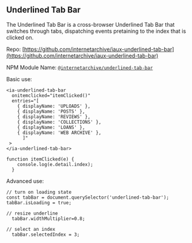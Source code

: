 <Meta title="Demos/UnderlinedTabBar/Overview" />

## Underlined Tab Bar

The Underlined Tab Bar is a cross-browser Underlined Tab Bar that switches through tabs, dispatching events pretaining to the index that is clicked on.

Repo: [https://github.com/internetarchive/iaux-underlined-tab-bar](https://github.com/internetarchive/iaux-underlined-tab-bar)

NPM Module Name: [`@internetarchive/underlined-tab-bar`](https://www.npmjs.com/package/@internetarchive/underlined-tab-bar)

Basic use:

```
<ia-underlined-tab-bar
  onitemclicked="itemClicked()"
  entries="[
    { displayName: 'UPLOADS' },
    { displayName: 'POSTS' },
    { displayName: 'REVIEWS' },
    { displayName: 'COLLECTIONS' },
    { displayName: 'LOANS' },
    { displayName: 'WEB ARCHIVE' },
      ]"
 >
</ia-underlined-tab-bar>
     
function itemClicked(e) {
    console.log(e.detail.index);
  }
```

Advanced use:

```
// turn on loading state
const tabBar = document.querySelector('underlined-tab-bar');
tabBar.isLoading = true;

// resize underline
  tabBar.widthMultiplier=0.8;

// select an index
  tabBar.selectedIndex = 3;

```
